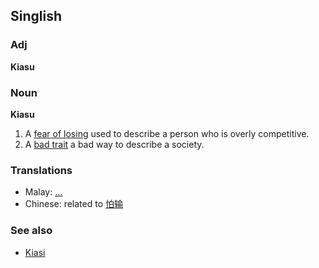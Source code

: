 ==Singlish==

===Adj===
'''Kiasu''' 

===Noun===
'''Kiasu'''


#A [[fear of losing]] used to describe a person who is overly competitive.
#A [[bad trait]] a bad way to describe a society.

===Translations===
*Malay: [[ ... ]]
*Chinese: related to [[怕输]]

===See also===
*[[Kiasi]]